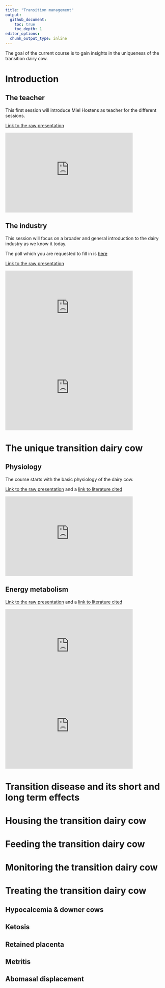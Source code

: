 ```yaml
---
title: "Transition management"
output:
  github_document:
    toc: true
    toc_depth: 1
editor_options: 
  chunk_output_type: inline
---
```


The goal of the current course is to gain insights in the uniqueness of the transition dairy cow. 

# Introduction

## The teacher

This first session will introduce Miel Hostens as teacher for the different sessions.

[Link to the raw presentation](https://prezi.com/view/eOCdI7EIZmOEwEQP6lG4/)

<iframe width="400" height="250" src="https://www.youtube.com/embed/bT79VMQOnrs" 
frameborder="0" allowfullscreen="allowfullscreen">&nbsp;</iframe>

## The industry

This session will focus on a broader and general introduction to the dairy industry as we know it today.

The poll which you are requested to fill in is [here](https://www.menti.com/jp3kenbmz7)

[Link to the raw presentation](https://prezi.com/view/fhX2xHhhiYPfEn76McCe/)

<iframe width="400" height="250" 
src="https://www.youtube.com/embed/VqvdjKvdBDk" 
frameborder="0" allow="accelerometer; autoplay; encrypted-media; gyroscope; picture-in-picture" allowfullscreen></iframe>

<iframe width="400" height="250" 
src="https://www.youtube.com/embed/Ey5UNYJ9ZRM" 
frameborder="0" allow="accelerometer; autoplay; encrypted-media; gyroscope; picture-in-picture" allowfullscreen></iframe>

# The unique transition dairy cow

## Physiology

The course starts with the basic physiology of the dairy cow.

[Link to the raw presentation](https://prezi.com/view/v2KDzmGQYWlFd7iFpljO/) and a [link to literature cited](1_Physiology/Literature/)

<iframe width="400" height="250" 
src="https://www.youtube.com/embed/pgrZpJBpseE" 
frameborder="0" allow="accelerometer; autoplay; encrypted-media; gyroscope; picture-in-picture" allowfullscreen></iframe>

## Energy metabolism

[Link to the raw presentation](https://prezi.com/view/eOCdI7EIZmOEwEQP6lG4/) and a [link to literature cited](2_EnergyMetabolism/Literature/)

<iframe width="400" height="250" 
src="https://www.youtube.com/embed/D_fpTZ06tXU" 
frameborder="0" allow="accelerometer; autoplay; encrypted-media; gyroscope; picture-in-picture" allowfullscreen></iframe>

<iframe width="400" height="250" 
src="https://www.youtube.com/embed/7ri6sRG4d8I" 
frameborder="0" allow="accelerometer; autoplay; encrypted-media; gyroscope; picture-in-picture" allowfullscreen></iframe>

# Transition disease and its short and long term effects

# Housing the transition dairy cow

# Feeding the transition dairy cow

# Monitoring the transition dairy cow

# Treating the transition dairy cow

## Hypocalcemia & downer cows

## Ketosis

## Retained placenta

## Metritis

## Abomasal displacement

